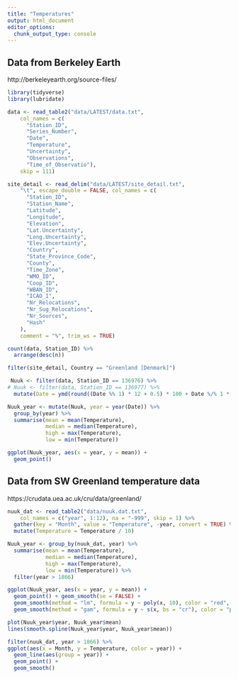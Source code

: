 ```yaml
---
title: "Temperatures"
output: html_document
editor_options: 
  chunk_output_type: console
---
```


## Data from Berkeley Earth

http://berkeleyearth.org/source-files/

```r
library(tidyverse)
library(lubridate)
```


```r
data <- read_table2("data/LATEST/data.txt", 
    col_names = c(
      "Station_ID", 
      "Series_Number", 
      "Date", 
      "Temperature", 
      "Uncertainty", 
      "Observations", 
      "Time_of_Observatio"), 
    skip = 111)

site_detail <- read_delim("data/LATEST/site_detail.txt", 
    "\t", escape_double = FALSE, col_names = c(
      "Station_ID", 
      "Station_Name", 
      "Latitude", 
      "Longitude", 
      "Elevation", 
      "Lat.Uncertainty", 
      "Long.Uncertainty", 
      "Elev.Uncertainty", 
      "Country", 
      "State_Province_Code", 
      "County", 
      "Time_Zone", 
      "WMO_ID", 
      "Coop_ID", 
      "WBAN_ID", 
      "ICAO_I", 
      "Nr_Relocations", 
      "Nr_Sug_Relocations",
      "Nr_Sources", 
      "Hash"
    ), 
    comment = "%", trim_ws = TRUE)
```

```r
count(data, Station_ID) %>% 
  arrange(desc(n))
```


```r
filter(site_detail, Country == "Greenland [Denmark]")
```

```r
 Nuuk <- filter(data, Station_ID == 136976) %>% 
# Nuuk <- filter(data, Station_ID == 136977) %>% 
  mutate(Date = ymd(round((Date %% 1) * 12 + 0.5) * 100 + Date %/% 1 * 10000 + 01))
```


```r
Nuuk_year <- mutate(Nuuk, year = year(Date)) %>% 
  group_by(year) %>% 
  summarise(mean = mean(Temperature),
            median = median(Temperature),
            high = max(Temperature), 
            low = min(Temperature))

ggplot(Nuuk_year, aes(x = year, y = mean)) + 
  geom_point()
```


## Data from SW Greenland temperature data

https://crudata.uea.ac.uk/cru/data/greenland/

```r
nuuk_dat <- read_table2("data/nuuk.dat.txt", 
    col_names = c("year", 1:12), na = "-999", skip = 1) %>% 
  gather(key = "Month", value = "Temperature", -year, convert = TRUE) %>% 
  mutate(Temperature = Temperature / 10)
```

```r
Nuuk_year <- group_by(nuuk_dat, year) %>% 
  summarise(mean = mean(Temperature),
            median = median(Temperature),
            high = max(Temperature), 
            low = min(Temperature)) %>% 
  filter(year > 1866)

ggplot(Nuuk_year, aes(x = year, y = mean)) + 
  geom_point() + geom_smooth(se = FALSE) + 
  geom_smooth(method = "lm", formula = y ~ poly(x, 10), color = "red", se = FALSE) + 
  geom_smooth(method = "gam", formula = y ~ s(x, bs = "cr"), color = "purple", se = FALSE)
```

```r
plot(Nuuk_year$year, Nuuk_year$mean)
lines(smooth.spline(Nuuk_year$year, Nuuk_year$mean))
```

```r
filter(nuuk_dat, year > 1866) %>% 
ggplot(aes(x = Month, y = Temperature, color = year)) + 
  geom_line(aes(group = year)) + 
  geom_point() +
  geom_smooth()
```


